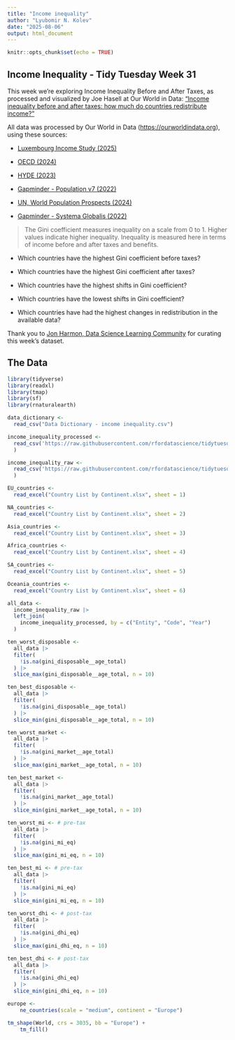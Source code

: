 ```yaml
---
title: "Income inequality"
author: "Lyubomir N. Kolev"
date: "2025-08-06"
output: html_document
---
```


```r
knitr::opts_chunk$set(echo = TRUE)
```

## Income Inequality - Tidy Tuesday Week 31

This week we're exploring Income Inequality Before and After Taxes, as processed and visualized by Joe Hasell at Our World in Data: ["Income inequality before and after taxes: how much do countries redistribute income?"](https://ourworldindata.org/income-inequality-before-and-after-taxes)

All data was processed by Our World in Data ([https://ourworldindata.org](https://ourworldindata.org/)), using these sources:

-   [Luxembourg Income Study (2025)](https://www.lisdatacenter.org/our-data/lis-database/)

-   [OECD (2024)](https://www.oecd.org/en/data/datasets/income-and-wealth-distribution-database.html)

-   [HYDE (2023)](https://public.yoda.uu.nl/geo/UU01/AEZZIT.html)

-   [Gapminder - Population v7 (2022)](https://www.gapminder.org/data/documentation/gd003/)

-   [UN, World Population Prospects (2024)](https://population.un.org/wpp/downloads?folder=Standard%20Projections&group=Most%20used)

-   [Gapminder - Systema Globalis (2022)](https://github.com/open-numbers/ddf--gapminder--systema_globalis)

> The Gini coefficient measures inequality on a scale from 0 to 1. Higher values indicate higher inequality. Inequality is measured here in terms of income before and after taxes and benefits.

-   Which countries have the highest Gini coefficient before taxes?

-   Which countries have the highest Gini coefficient after taxes?

-   Which countries have the highest shifts in Gini coefficient?

-   Which countries have the lowest shifts in Gini coefficient?

-   Which countries have had the highest changes in redistribution in the available data?

Thank you to [Jon Harmon, Data Science Learning Community](https://github.com/jonthegeek) for curating this week's dataset.

## **The Data**

```r
library(tidyverse)
library(readxl)
library(tmap)
library(sf)
library(rnaturalearth)
```

```r
data_dictionary <-
  read_csv("Data Dictionary - income inequality.csv")
```

```r
income_inequality_processed <- 
  read_csv('https://raw.githubusercontent.com/rfordatascience/tidytuesday/main/data/2025/2025-08-05/income_inequality_processed.csv'
  )

income_inequality_raw <- 
  read_csv('https://raw.githubusercontent.com/rfordatascience/tidytuesday/main/data/2025/2025-08-05/income_inequality_raw.csv'
  )
```

```r
EU_countries <-
  read_excel("Country List by Continent.xlsx", sheet = 1)
```

```r
NA_countries <-
  read_excel("Country List by Continent.xlsx", sheet = 2)
```

```r
Asia_countries <-
  read_excel("Country List by Continent.xlsx", sheet = 3)
```

```r
Africa_countries <-
  read_excel("Country List by Continent.xlsx", sheet = 4)
```

```r
SA_countries <-
  read_excel("Country List by Continent.xlsx", sheet = 5)
```

```r
Oceania_countries <-
  read_excel("Country List by Continent.xlsx", sheet = 6)
```

```r
all_data <-
  income_inequality_raw |> 
  left_join(
    income_inequality_processed, by = c("Entity", "Code", "Year")
  )
```

```r
ten_worst_disposable <-
  all_data |> 
  filter(
    !is.na(gini_disposable__age_total)
  ) |> 
  slice_max(gini_disposable__age_total, n = 10)

ten_best_disposable <-
  all_data |> 
  filter(
    !is.na(gini_disposable__age_total)
  ) |> 
  slice_min(gini_disposable__age_total, n = 10)
```

```r
ten_worst_market <-
  all_data |> 
  filter(
    !is.na(gini_market__age_total)
  ) |> 
  slice_max(gini_market__age_total, n = 10)

ten_best_market <-
  all_data |> 
  filter(
    !is.na(gini_market__age_total)
  ) |> 
  slice_min(gini_market__age_total, n = 10)
```

```r
ten_worst_mi <- # pre-tax
  all_data |> 
  filter(
    !is.na(gini_mi_eq)
  ) |> 
  slice_max(gini_mi_eq, n = 10)

ten_best_mi <- # pre-tax
  all_data |> 
  filter(
    !is.na(gini_mi_eq)
  ) |> 
  slice_min(gini_mi_eq, n = 10)
```

```r
ten_worst_dhi <- # post-tax
  all_data |> 
  filter(
    !is.na(gini_dhi_eq)
  ) |> 
  slice_max(gini_dhi_eq, n = 10)

ten_best_dhi <- # post-tax
  all_data |> 
  filter(
    !is.na(gini_dhi_eq)
  ) |> 
  slice_min(gini_dhi_eq, n = 10)
```

```r
europe <-
    ne_countries(scale = "medium", continent = "Europe")

tm_shape(World, crs = 3035, bb = "Europe") +
    tm_fill()
```
